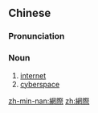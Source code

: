 {{also|网际}}
==Chinese==
{{zh-forms|s=网际}}

===Pronunciation===
{{zh-pron
|m=wǎngjì
|cat=n
}}

===Noun===
{{zh-noun}}

# [[internet]]
# [[cyberspace]]

[[zh-min-nan:網際]]
[[zh:網際]]